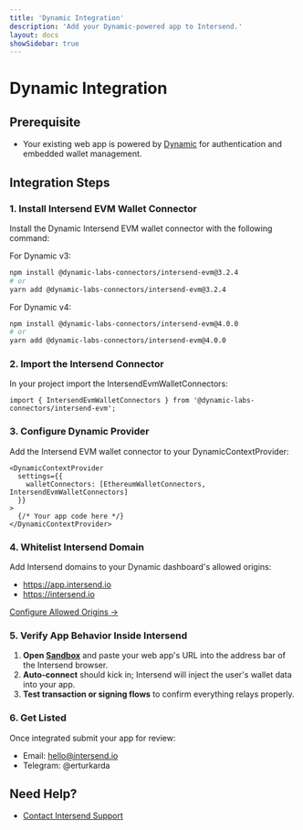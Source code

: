 ```yaml
---
title: 'Dynamic Integration'
description: 'Add your Dynamic-powered app to Intersend.'
layout: docs
showSidebar: true
---
```


# Dynamic Integration

## Prerequisite

- Your existing web app is powered by [Dynamic](https://dynamic.xyz) for authentication and embedded wallet management.

## Integration Steps

### 1. Install Intersend EVM Wallet Connector

Install the Dynamic Intersend EVM wallet connector with the following command:

For Dynamic v3:
```bash
npm install @dynamic-labs-connectors/intersend-evm@3.2.4
# or
yarn add @dynamic-labs-connectors/intersend-evm@3.2.4
```

For Dynamic v4:
```bash
npm install @dynamic-labs-connectors/intersend-evm@4.0.0
# or
yarn add @dynamic-labs-connectors/intersend-evm@4.0.0
```

### 2. Import the Intersend Connector

In your project import the IntersendEvmWalletConnectors:

```tsx
import { IntersendEvmWalletConnectors } from '@dynamic-labs-connectors/intersend-evm';
```

### 3. Configure Dynamic Provider

Add the Intersend EVM wallet connector to your DynamicContextProvider:

```tsx
<DynamicContextProvider
  settings={{
    walletConnectors: [EthereumWalletConnectors, IntersendEvmWalletConnectors]
  }}
>
  {/* Your app code here */}
</DynamicContextProvider>
```

### 4. Whitelist Intersend Domain

Add Intersend domains to your Dynamic dashboard's allowed origins:
- https://app.intersend.io
- https://intersend.io

[Configure Allowed Origins →](https://docs.dynamic.xyz/developer-dashboard/security#adding-an-origin)

### 5. Verify App Behavior Inside Intersend

1. **Open [Sandbox](https://app.intersend.io/apps/sandbox)** and paste your web app's URL into the address bar of the Intersend browser.
2. **Auto-connect** should kick in; Intersend will inject the user's wallet data into your app.
3. **Test transaction or signing flows** to confirm everything relays properly.

### 6. Get Listed

Once integrated submit your app for review:
- Email: hello@intersend.io
- Telegram: @erturkarda

## Need Help?

- [Contact Intersend Support](mailto:hello@intersend.io)
